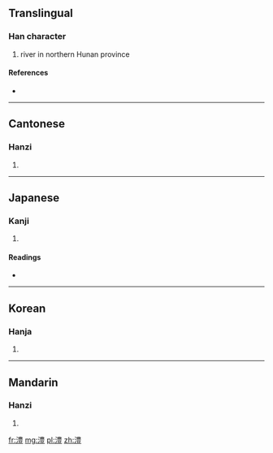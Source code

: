 ==Translingual==

===Han character===
{{Han char|rn=85|rad=水|as=13|sn=16|four=3511<sub>8</sub>|canj=水廿田廿 (ETWT)}}

# river in northern Hunan province

====References====
* {{Han ref|kx=0653.030|dkj=18390|dj=1063.050|hdz=31756.020|uh=6FA7|ud=28583|bh=BF43|bd=48963}}

----

==Cantonese==

===Hanzi===
{{yue-hanzi|jyut=|y=lai5}}

# {{defn|lang=yue|sort=水13}}

----

==Japanese==

===Kanji===
{{ja-kanji|grade=|rs=水13}}

# {{defn|lang=ja|sort=水13}}

====Readings====
* {{ja-readings|on=[[れい]] (rei), [[らい]] (rai)|kun=}}

----

==Korean==

===Hanja===
{{ko-hanja|hangeul=례>예|eumhun=|rv=rye>ye|mr=rye>ye|y=lyey>yey}}

# {{defn|lang=ko|sort=水13}}

----

==Mandarin==

===Hanzi===
{{cmn-hanzi|pin=[[lǐ]] ([[li3]])|wg=li<sup>3</sup>}}

# {{defn|lang=cmn|sort=水13}}

[[fr:澧]]
[[mg:澧]]
[[pl:澧]]
[[zh:澧]]